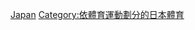 {{Commons category|Figure skating in Japan}}
[[Category:各国花样滑冰|Japan]]
[[Category:依體育運動劃分的日本體育|Category:依體育運動劃分的日本體育]]